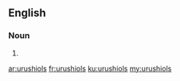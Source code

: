 ==English==

===Noun===
{{head|en}}

# {{plural of|urushiol}}

[[ar:urushiols]]
[[fr:urushiols]]
[[ku:urushiols]]
[[my:urushiols]]
